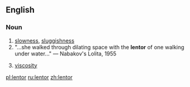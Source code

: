 ==English==

===Noun===
{{en-noun|-}}

# [[slowness]], [[sluggishness]]
#"...she walked through dilating space with the '''lentor''' of one walking under water..." &mdash; Nabakov's Lolita, 1955
#{{context|obsolete|physics}} [[viscosity]]

[[pl:lentor]]
[[ru:lentor]]
[[zh:lentor]]